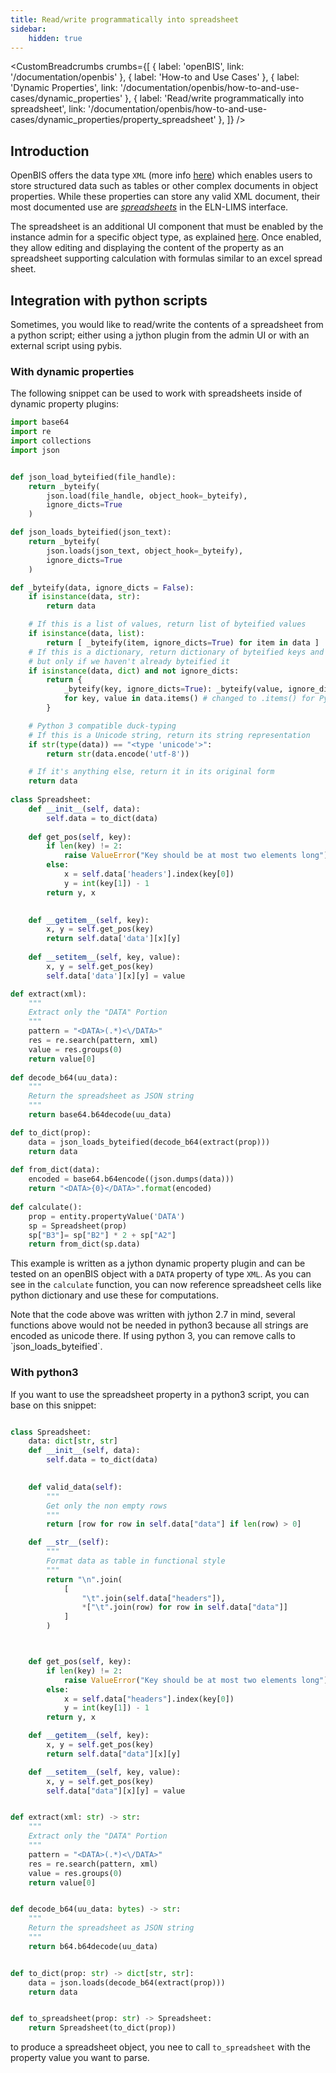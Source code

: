 ---
title: Read/write programmatically into spreadsheet
sidebar:
    hidden: true
---


<CustomBreadcrumbs
  crumbs={[
    { label: 'openBIS', link: '/documentation/openbis' },
    { label: 'How-to and Use Cases' },
    { label: 'Dynamic Properties', link: '/documentation/openbis/how-to-and-use-cases/dynamic_properties' },
    { label: 'Read/write programmatically into spreadsheet', link: '/documentation/openbis/how-to-and-use-cases/dynamic_properties/property_spreadsheet' },
  ]}
/>

## Introduction

OpenBIS offers the data type `XML` (more info [here](https://unlimited.ethz.ch/display/openBISDoc2010/XML+Properties)) which enables users to store structured data such as tables or other complex documents in object properties.
While these properties can store any valid XML document, their most documented use are [*spreadsheets*](https://openbis.readthedocs.io/en/latest/user-documentation/general-users/additional-functionalities.html#spreadsheet) in the ELN-LIMS interface.

The spreadsheet is an  additional UI component that must be enabled by the instance admin for a specific object type, as explained [here](https://openbis.readthedocs.io/en/latest/user-documentation/general-admin-users/admins-documentation/new-entity-type-registration.html#enable-rich-text-editor-or-spreadsheet-widgets). Once enabled, they allow editing and displaying the content of the property as an spreadsheet supporting calculation with formulas similar to an excel spread sheet.

## Integration with python scripts

Sometimes, you would like to read/write the contents of a spreadsheet from a python script; either using a jython plugin from the admin UI or with an external script using pybis.


### With dynamic properties

The following snippet can be used to work with spreadsheets inside of dynamic property plugins:

```python
import base64
import re
import collections
import json


def json_load_byteified(file_handle):
    return _byteify(
        json.load(file_handle, object_hook=_byteify),
        ignore_dicts=True
    )

def json_loads_byteified(json_text):
    return _byteify(
        json.loads(json_text, object_hook=_byteify),
        ignore_dicts=True
    )

def _byteify(data, ignore_dicts = False):
    if isinstance(data, str):
        return data

    # If this is a list of values, return list of byteified values
    if isinstance(data, list):
        return [ _byteify(item, ignore_dicts=True) for item in data ]
    # If this is a dictionary, return dictionary of byteified keys and values
    # but only if we haven't already byteified it
    if isinstance(data, dict) and not ignore_dicts:
        return {
            _byteify(key, ignore_dicts=True): _byteify(value, ignore_dicts=True)
            for key, value in data.items() # changed to .items() for Python 2.7/3
        }

    # Python 3 compatible duck-typing
    # If this is a Unicode string, return its string representation
    if str(type(data)) == "<type 'unicode'>":
        return str(data.encode('utf-8'))

    # If it's anything else, return it in its original form
    return data
    
class Spreadsheet:
    def __init__(self, data):
        self.data = to_dict(data)
    
    def get_pos(self, key):
        if len(key) != 2:
            raise ValueError("Key should be at most two elements long")
        else:
            x = self.data['headers'].index(key[0]) 
            y = int(key[1]) - 1
        return y, x

    
    def __getitem__(self, key):
        x, y = self.get_pos(key)
        return self.data['data'][x][y]
        
    def __setitem__(self, key, value):
        x, y = self.get_pos(key)
        self.data['data'][x][y] = value

def extract(xml):
    """
    Extract only the "DATA" Portion 
    """
    pattern = "<DATA>(.*)<\/DATA>"
    res = re.search(pattern, xml)
    value = res.groups(0)
    return value[0]
    
def decode_b64(uu_data):
    """
    Return the spreadsheet as JSON string
    """
    return base64.b64decode(uu_data)

def to_dict(prop):
    data = json_loads_byteified(decode_b64(extract(prop)))
    return data
    
def from_dict(data):
    encoded = base64.b64encode((json.dumps(data)))
    return "<DATA>{0}</DATA>".format(encoded)
    
def calculate():
    prop = entity.propertyValue('DATA')
    sp = Spreadsheet(prop)
    sp["B3"]= sp["B2"] * 2 + sp["A2"]
    return from_dict(sp.data)
```

This example is written as a jython dynamic property plugin and can be tested on an openBIS object with a `DATA` property of type `XML`.
As you can see in the `calculate` function, you can now reference spreadsheet cells like python dictionary and use these for computations.


<Aside type="note">
    Note that the code above was written with jython 2.7 in mind, several functions above would not be needed in python3 because all strings are encoded as unicode there. If using python 3, you can remove calls to `json_loads_byteified`.
</Aside>

### With python3

If you want to use the spreadsheet property in a python3 script, you can base on this snippet:

```python

class Spreadsheet:
    data: dict[str, str]
    def __init__(self, data):
        self.data = to_dict(data)

    
    def valid_data(self):
        """
        Get only the non empty rows
        """
        return [row for row in self.data["data"] if len(row) > 0]

    def __str__(self):
        """
        Format data as table in functional style
        """
        return "\n".join(
            [
                "\t".join(self.data["headers"]),
                *["\t".join(row) for row in self.data["data"]]
            ]
        )



    def get_pos(self, key):
        if len(key) != 2:
            raise ValueError("Key should be at most two elements long")
        else:
            x = self.data["headers"].index(key[0])
            y = int(key[1]) - 1
        return y, x

    def __getitem__(self, key):
        x, y = self.get_pos(key)
        return self.data["data"][x][y]

    def __setitem__(self, key, value):
        x, y = self.get_pos(key)
        self.data["data"][x][y] = value


def extract(xml: str) -> str:
    """
    Extract only the "DATA" Portion
    """
    pattern = "<DATA>(.*)<\/DATA>"
    res = re.search(pattern, xml)
    value = res.groups(0)
    return value[0]


def decode_b64(uu_data: bytes) -> str:
    """
    Return the spreadsheet as JSON string
    """
    return b64.b64decode(uu_data)


def to_dict(prop: str) -> dict[str, str]: 
    data = json.loads(decode_b64(extract(prop)))
    return data


def to_spreadsheet(prop: str) -> Spreadsheet: 
    return Spreadsheet(to_dict(prop))

```

to produce a spreadsheet object, you nee to call `to_spreadsheet` with the property value you want to parse.